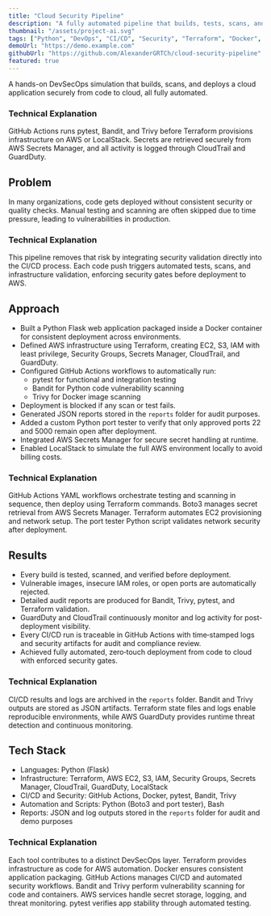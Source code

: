 ```yaml
---
title: "Cloud Security Pipeline"
description: "A fully automated pipeline that builds, tests, scans, and deploys applications securely. It runs unit tests, code and container scans, and infrastructure checks during every deployment, automatically blocking anything unsafe. Built with Python, Terraform, Docker, GitHub Actions, and AWS for safe, cost-free testing."
thumbnail: "/assets/project-ai.svg"
tags: ["Python", "DevOps", "CI/CD", "Security", "Terraform", "Docker", "AWS"]
demoUrl: "https://demo.example.com"
githubUrl: "https://github.com/AlexanderGRTCh/cloud-security-pipeline"
featured: true
---
```


A hands-on DevSecOps simulation that builds, scans, and deploys a cloud application securely from code to cloud, all fully automated.

### Technical Explanation
GitHub Actions runs pytest, Bandit, and Trivy before Terraform provisions infrastructure on AWS or LocalStack. Secrets are retrieved securely from AWS Secrets Manager, and all activity is logged through CloudTrail and GuardDuty.

## Problem

In many organizations, code gets deployed without consistent security or quality checks. Manual testing and scanning are often skipped due to time pressure, leading to vulnerabilities in production.

### Technical Explanation
This pipeline removes that risk by integrating security validation directly into the CI/CD process. Each code push triggers automated tests, scans, and infrastructure validation, enforcing security gates before deployment to AWS.

## Approach

- Built a Python Flask web application packaged inside a Docker container for consistent deployment across environments.
- Defined AWS infrastructure using Terraform, creating EC2, S3, IAM with least privilege, Security Groups, Secrets Manager, CloudTrail, and GuardDuty.
- Configured GitHub Actions workflows to automatically run:
  - pytest for functional and integration testing
  - Bandit for Python code vulnerability scanning
  - Trivy for Docker image scanning
- Deployment is blocked if any scan or test fails.
- Generated JSON reports stored in the `reports` folder for audit purposes.
- Added a custom Python port tester to verify that only approved ports 22 and 5000 remain open after deployment.
- Integrated AWS Secrets Manager for secure secret handling at runtime.
- Enabled LocalStack to simulate the full AWS environment locally to avoid billing costs.

### Technical Explanation
GitHub Actions YAML workflows orchestrate testing and scanning in sequence, then deploy using Terraform commands. Boto3 manages secret retrieval from AWS Secrets Manager. Terraform automates EC2 provisioning and network setup. The port tester Python script validates network security after deployment.

## Results

- Every build is tested, scanned, and verified before deployment.
- Vulnerable images, insecure IAM roles, or open ports are automatically rejected.
- Detailed audit reports are produced for Bandit, Trivy, pytest, and Terraform validation.
- GuardDuty and CloudTrail continuously monitor and log activity for post-deployment visibility.
- Every CI/CD run is traceable in GitHub Actions with time‑stamped logs and security artifacts for audit and compliance review.
- Achieved fully automated, zero‑touch deployment from code to cloud with enforced security gates.

### Technical Explanation
CI/CD results and logs are archived in the `reports` folder. Bandit and Trivy outputs are stored as JSON artifacts. Terraform state files and logs enable reproducible environments, while AWS GuardDuty provides runtime threat detection and continuous monitoring.

## Tech Stack

- Languages: Python (Flask)
- Infrastructure: Terraform, AWS EC2, S3, IAM, Security Groups, Secrets Manager, CloudTrail, GuardDuty, LocalStack
- CI/CD and Security: GitHub Actions, Docker, pytest, Bandit, Trivy
- Automation and Scripts: Python (Boto3 and port tester), Bash
- Reports: JSON and log outputs stored in the `reports` folder for audit and demo purposes

### Technical Explanation
Each tool contributes to a distinct DevSecOps layer. Terraform provides infrastructure as code for AWS automation. Docker ensures consistent application packaging. GitHub Actions manages CI/CD and automated security workflows. Bandit and Trivy perform vulnerability scanning for code and containers. AWS services handle secret storage, logging, and threat monitoring. pytest verifies app stability through automated testing.
